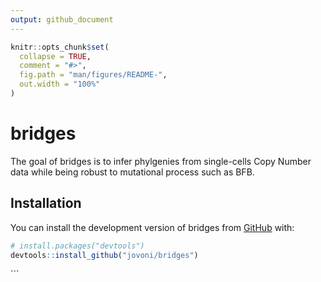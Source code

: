 ```yaml
---
output: github_document
---
```


<!-- README.md is generated from README.Rmd. Please edit that file -->

```r
knitr::opts_chunk$set(
  collapse = TRUE,
  comment = "#>",
  fig.path = "man/figures/README-",
  out.width = "100%"
)
```

# bridges

<!-- badges: start -->
<!-- badges: end -->

The goal of bridges is to infer phylgenies from single-cells Copy Number data while being robust to mutational process such as BFB.

## Installation

You can install the development version of bridges from [GitHub](https://github.com/) with:

``` r
# install.packages("devtools")
devtools::install_github("jovoni/bridges")
```
```
